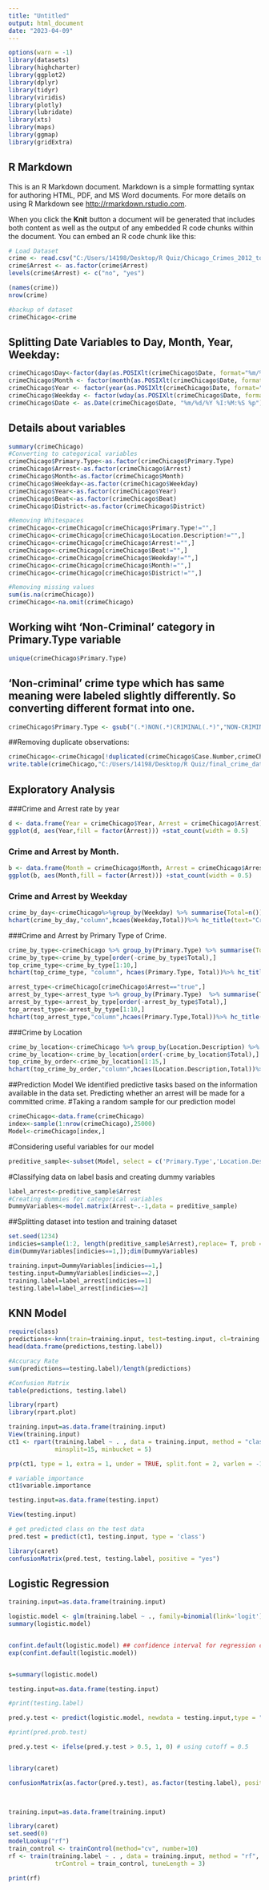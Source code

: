 ```yaml
---
title: "Untitled"
output: html_document
date: "2023-04-09"
---
```


```r
options(warn = -1)
library(datasets)
library(highcharter)
library(ggplot2)
library(dplyr)
library(tidyr)
library(viridis)
library(plotly)
library(lubridate)
library(xts)
library(maps)
library(ggmap)
library(gridExtra)
```

## R Markdown

This is an R Markdown document. Markdown is a simple formatting syntax for authoring HTML, PDF, and MS Word documents. For more details on using R Markdown see <http://rmarkdown.rstudio.com>.

When you click the **Knit** button a document will be generated that includes both content as well as the output of any embedded R code chunks within the document. You can embed an R code chunk like this:

```r
# Load Dataset
crime <- read.csv("C:/Users/14198/Desktop/R Quiz/Chicago_Crimes_2012_to_2017.csv")
crime$Arrest <- as.factor(crime$Arrest)    
levels(crime$Arrest) <- c("no", "yes")
```

```r
(names(crime))
nrow(crime)
```

```r
#backup of dataset
crimeChicago<-crime
```

## Splitting Date Variables to Day, Month, Year, Weekday: 
```r
crimeChicago$Day<-factor(day(as.POSIXlt(crimeChicago$Date, format="%m/%d/%Y %I:%M:%S %p")))
crimeChicago$Month <- factor(month(as.POSIXlt(crimeChicago$Date, format="%m/%d/%Y %I:%M:%S %p"), label = TRUE))
crimeChicago$Year <- factor(year(as.POSIXlt(crimeChicago$Date, format="%m/%d/%Y %I:%M:%S %p")))
crimeChicago$Weekday <- factor(wday(as.POSIXlt(crimeChicago$Date, format="%m/%d/%Y %I:%M:%S %p"), label = TRUE))
crimeChicago$Date <- as.Date(crimeChicago$Date, "%m/%d/%Y %I:%M:%S %p")
```

## Details about variables
```r
summary(crimeChicago)
#Converting to categorical variables
crimeChicago$Primary.Type<-as.factor(crimeChicago$Primary.Type)
crimeChicago$Arrest<-as.factor(crimeChicago$Arrest)
crimeChicago$Month<-as.factor(crimeChicago$Month)
crimeChicago$Weekday<-as.factor(crimeChicago$Weekday)
crimeChicago$Year<-as.factor(crimeChicago$Year)
crimeChicago$Beat<-as.factor(crimeChicago$Beat)
crimeChicago$District<-as.factor(crimeChicago$District)
```
```r
#Removing Whitespaces
crimeChicago<-crimeChicago[crimeChicago$Primary.Type!="",]
crimeChicago<-crimeChicago[crimeChicago$Location.Description!="",]
crimeChicago<-crimeChicago[crimeChicago$Arrest!="",]
crimeChicago<-crimeChicago[crimeChicago$Beat!="",]
crimeChicago<-crimeChicago[crimeChicago$Weekday!="",]
crimeChicago<-crimeChicago[crimeChicago$Month!="",]
crimeChicago<-crimeChicago[crimeChicago$District!="",]
```

```r
#Removing missing values
sum(is.na(crimeChicago))
crimeChicago<-na.omit(crimeChicago)
```

## Working wiht 'Non-Criminal' category in Primary.Type variable
```r
unique(crimeChicago$Primary.Type)  
```
## 'Non-criminal' crime type which has same meaning were labeled slightly differently. So converting different format into one.
```r
crimeChicago$Primary.Type <- gsub("(.*)NON(.*)CRIMINAL(.*)","NON-CRIMINAL",crimeChicago$Primary.Type)
```

##Removing duplicate observations:
```r
crimeChicago<-crimeChicago[!duplicated(crimeChicago$Case.Number,crimeChicago$Date),]
write.table(crimeChicago,"C:/Users/14198/Desktop/R Quiz/final_crime_dataset.csv",sep="\t")
```

## Exploratory Analysis
###Crime and Arrest rate by year
```r
d <- data.frame(Year = crimeChicago$Year, Arrest = crimeChicago$Arrest) 
ggplot(d, aes(Year,fill = factor(Arrest))) +stat_count(width = 0.5)
```
### Crime and Arrest by Month.
```r
b <- data.frame(Month = crimeChicago$Month, Arrest = crimeChicago$Arrest) 
ggplot(b, aes(Month,fill = factor(Arrest))) +stat_count(width = 0.5)
```
### Crime and Arrest by Weekday
```r
crime_by_day<-crimeChicago%>%group_by(Weekday) %>% summarise(Total=n())
hchart(crime_by_day,"column",hcaes(Weekday,Total))%>% hc_title(text="Crime by Day")
```
###Crime and Arrest by Primary Type of Crime.
```r
crime_by_type<-crimeChicago %>% group_by(Primary.Type) %>% summarise(Total=n())
crime_by_type<-crime_by_type[order(-crime_by_type$Total),]
top_crime_type<-crime_by_type[1:10,]
hchart(top_crime_type, "column", hcaes(Primary.Type, Total))%>% hc_title(text="Crime by Type")
```
```r
arrest_type<-crimeChicago[crimeChicago$Arrest=="true",]
arrest_by_type<-arrest_type %>% group_by(Primary.Type)  %>% summarise(Total =n())
arrest_by_type<-arrest_by_type[order(-arrest_by_type$Total),]
top_arrest_type<-arrest_by_type[1:10,]
hchart(top_arrest_type,"column",hcaes(Primary.Type,Total))%>% hc_title(text="Arrest by Type")
```

###Crime by Location 
```r
crime_by_location<-crimeChicago %>% group_by(Location.Description) %>% summarise(Total=n())
crime_by_location<-crime_by_location[order(-crime_by_location$Total),]
top_crime_by_order<-crime_by_location[1:15,]
hchart(top_crime_by_order,"column",hcaes(Location.Description,Total))%>% hc_title(text="Crime by Location")
```

##Prediction Model
We identified predictive tasks based on the information available in the data set.
Predicting whether an arrest will be made for a committed crime.
#Taking a random sample for our prediction model
```r
crimeChicago<-data.frame(crimeChicago)
index<-sample(1:nrow(crimeChicago),25000)
Model<-crimeChicago[index,]
```

#Considering useful variables for our model
```r
preditive_sample<-subset(Model, select = c('Primary.Type','Location.Description','Arrest','Beat','Weekday','Month','District','Year'))
```

#Classifying data on label basis and creating dummy variables
```r
label_arrest<-preditive_sample$Arrest
#Creating dummies for categorical variables
DummyVariables<-model.matrix(Arrest~.-1,data = preditive_sample)
```

##Splitting dataset into testion and training dataset
```r
set.seed(1234)
indicies=sample(1:2, length(preditive_sample$Arrest),replace= T, prob = c(.8,.2))
dim(DummyVariables[indicies==1,]);dim(DummyVariables)
```
```r
training.input=DummyVariables[indicies==1,]
testing.input=DummyVariables[indicies==2,]
training.label=label_arrest[indicies==1]
testing.label=label_arrest[indicies==2]
```

## KNN Model
```r
require(class)
predictions<-knn(train=training.input, test=testing.input, cl=training.label, k=1)
head(data.frame(predictions,testing.label))
```
```r
#Accuracy Rate
sum(predictions==testing.label)/length(predictions)
```

```r
#Confusion Matrix
table(predictions, testing.label)
```
```r

library(rpart)
library(rpart.plot)
```


```r

training.input=as.data.frame(training.input)
View(training.input)
ct1 <- rpart(training.label ~ . , data = training.input, method = "class", 
             minsplit=15, minbucket = 5)

prp(ct1, type = 1, extra = 1, under = TRUE, split.font = 2, varlen = -10)

```

```r
# variable importance
ct1$variable.importance

testing.input=as.data.frame(testing.input)

View(testing.input)

# get predicted class on the test data
pred.test = predict(ct1, testing.input, type = 'class')

```

```r
library(caret)
confusionMatrix(pred.test, testing.label, positive = "yes")

```

## Logistic Regression

```r



training.input=as.data.frame(training.input)

logistic.model <- glm(training.label ~ ., family=binomial(link='logit'),data=training.input)
summary(logistic.model)



```
```r








confint.default(logistic.model) ## confidence interval for regression coefficients
exp(confint.default(logistic.model)) 



```


```r
s=summary(logistic.model)

```



```r



testing.input=as.data.frame(testing.input)

#print(testing.label)

pred.y.test <- predict(logistic.model, newdata = testing.input,type = "response")

#print(pred.prob.test)

pred.y.test <- ifelse(pred.y.test > 0.5, 1, 0) # using cutoff = 0.5



```

```r

library(caret)

confusionMatrix(as.factor(pred.y.test), as.factor(testing.label), positive = "1")

 

```



```r

training.input=as.data.frame(training.input)

library(caret)
set.seed(0)
modelLookup("rf")
train_control <- trainControl(method="cv", number=10)
rf <- train(training.label ~ . , data = training.input, method = "rf",
             trControl = train_control, tuneLength = 3)

print(rf)


```



